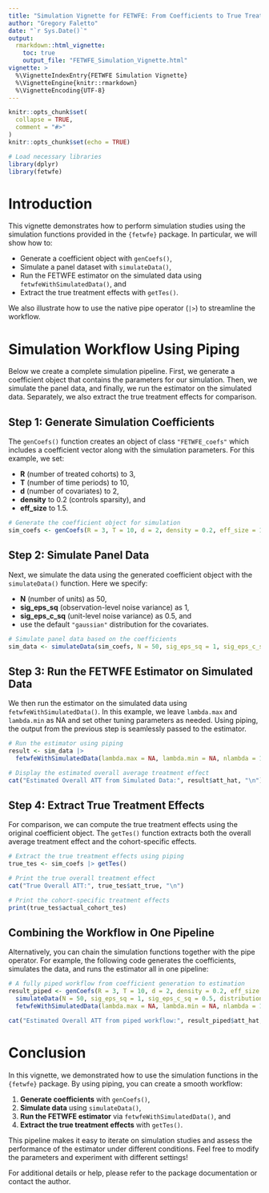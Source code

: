 ```yaml
---
title: "Simulation Vignette for FETWFE: From Coefficients to True Treatment Effects"
author: "Gregory Faletto"
date: "`r Sys.Date()`"
output:
  rmarkdown::html_vignette:
    toc: true
    output_file: "FETWFE_Simulation_Vignette.html"
vignette: >
  %\VignetteIndexEntry{FETWFE Simulation Vignette}
  %\VignetteEngine{knitr::rmarkdown}
  %\VignetteEncoding{UTF-8}
---
```


```r
knitr::opts_chunk$set(
  collapse = TRUE,
  comment = "#>"
)
knitr::opts_chunk$set(echo = TRUE)

```

```r
# Load necessary libraries
library(dplyr)
library(fetwfe)
```

# Introduction

This vignette demonstrates how to perform simulation studies using the simulation functions provided in the `{fetwfe}` package. In particular, we will show how to:
  
- Generate a coefficient object with `genCoefs()`,
- Simulate a panel dataset with `simulateData()`,
- Run the FETWFE estimator on the simulated data using `fetwfeWithSimulatedData()`, and
- Extract the true treatment effects with `getTes()`.

We also illustrate how to use the native pipe operator (`|>`) to streamline the workflow.

# Simulation Workflow Using Piping

Below we create a complete simulation pipeline. First, we generate a coefficient object that contains the parameters for our simulation. Then, we simulate the panel data, and finally, we run the estimator on the simulated data. Separately, we also extract the true treatment effects for comparison.

## Step 1: Generate Simulation Coefficients

The `genCoefs()` function creates an object of class `"FETWFE_coefs"` which includes a coefficient vector along with the simulation parameters. For this example, we set:
  
- **R** (number of treated cohorts) to 3,
- **T** (number of time periods) to 10,
- **d** (number of covariates) to 2,
- **density** to 0.2 (controls sparsity), and
- **eff_size** to 1.5.

```r
# Generate the coefficient object for simulation
sim_coefs <- genCoefs(R = 3, T = 10, d = 2, density = 0.2, eff_size = 1.5, seed = 101)
```

## Step 2: Simulate Panel Data

Next, we simulate the data using the generated coefficient object with the `simulateData()` function. Here we specify:

- **N** (number of units) as 50,
- **sig_eps_sq** (observation-level noise variance) as 1,
- **sig_eps_c_sq** (unit-level noise variance) as 0.5, and
- use the default `"gaussian"` distribution for the covariates.

```r
# Simulate panel data based on the coefficients
sim_data <- simulateData(sim_coefs, N = 50, sig_eps_sq = 1, sig_eps_c_sq = 0.5, distribution = "gaussian")
```

## Step 3: Run the FETWFE Estimator on Simulated Data

We then run the estimator on the simulated data using `fetwfeWithSimulatedData()`. In this example, we leave `lambda.max` and `lambda.min` as NA and set other tuning parameters as needed. Using piping, the output from the previous step is seamlessly passed to the estimator.

```r
# Run the estimator using piping
result <- sim_data |>
  fetwfeWithSimulatedData(lambda.max = NA, lambda.min = NA, nlambda = 100, q = 0.5, verbose = TRUE)

# Display the estimated overall average treatment effect
cat("Estimated Overall ATT from Simulated Data:", result$att_hat, "\n")
```

## Step 4: Extract True Treatment Effects

For comparison, we can compute the true treatment effects using the original coefficient object. The `getTes()` function extracts both the overall average treatment effect and the cohort-specific effects.

```r
# Extract the true treatment effects using piping
true_tes <- sim_coefs |> getTes()

# Print the true overall treatment effect
cat("True Overall ATT:", true_tes$att_true, "\n")

# Print the cohort-specific treatment effects
print(true_tes$actual_cohort_tes)
```

## Combining the Workflow in One Pipeline

Alternatively, you can chain the simulation functions together with the pipe operator. For example, the following code generates the coefficients, simulates the data, and runs the estimator all in one pipeline:

```r
# A fully piped workflow from coefficient generation to estimation
result_piped <- genCoefs(R = 3, T = 10, d = 2, density = 0.2, eff_size = 1.5, seed = 2020) |>
  simulateData(N = 50, sig_eps_sq = 1, sig_eps_c_sq = 0.5, distribution = "gaussian") |>
  fetwfeWithSimulatedData(lambda.max = NA, lambda.min = NA, nlambda = 100, q = 0.5, verbose = FALSE)

cat("Estimated Overall ATT from piped workflow:", result_piped$att_hat, "\n")
```

# Conclusion

In this vignette, we demonstrated how to use the simulation functions in the `{fetwfe}` package. By using piping, you can create a smooth workflow:
  
1. **Generate coefficients** with `genCoefs()`,
2. **Simulate data** using `simulateData()`,
3. **Run the FETWFE estimator** via `fetwfeWithSimulatedData()`, and
4. **Extract the true treatment effects** with `getTes()`.

This pipeline makes it easy to iterate on simulation studies and assess the performance of the estimator under different conditions. Feel free to modify the parameters and experiment with different settings!

For additional details or help, please refer to the package documentation or contact the author.